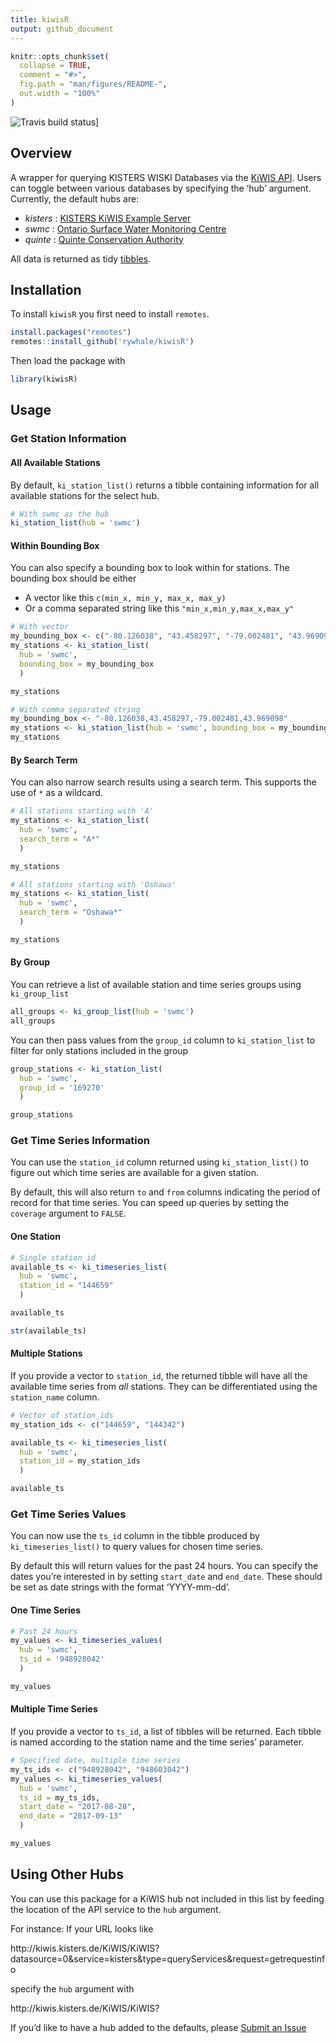```yaml
---
title: kiwisR
output: github_document
---
```


<!-- README.md is generated from README.Rmd. Please edit that file -->

```r
knitr::opts_chunk$set(
  collapse = TRUE,
  comment = "#>",
  fig.path = "man/figures/README-",
  out.width = "100%"
)

```

![Travis build status](https://travis-ci.org/rywhale/kiwisR.svg?branch=CRAN_DEV)]

## Overview
A wrapper for querying KISTERS WISKI Databases via the [KiWIS API](https://water.kisters.de/en/technology-trends/kisters-and-open-data/). Users can toggle between various databases by specifying the 'hub' argument. Currently, the default hubs are:

* _kisters_ : [KISTERS KiWIS Example Server](http://kiwis.kisters.de/KiWIS2/index.html)
* _swmc_ : [Ontario Surface Water Monitoring Centre](https://www.ontario.ca/page/surface-water-monitoring)
* _quinte_ : [Quinte Conservation Authority](http://quinteconservation.ca/site/)

All data is returned as tidy [tibbles](https://cran.r-project.org/web/packages/tibble/vignettes/tibble.html). 

## Installation
To install ```kiwisR``` you first need to install ```remotes```. 

```r
install.packages("remotes")
remotes::install_github('rywhale/kiwisR')
```

Then load the package with

```r
library(kiwisR)
```

## Usage

### Get Station Information

#### All Available Stations

By default, ```ki_station_list()``` returns a tibble containing information for all available stations for the select hub. 

```r
# With swmc as the hub
ki_station_list(hub = 'swmc')

```

#### Within Bounding Box

You can also specify a bounding box to look within for stations. The bounding box should be either

* A vector like this ```c(min_x, min_y, max_x, max_y)```
* Or a comma separated string like this ```"min_x,min_y,max_x,max_y"```

```r
# With vector
my_bounding_box <- c("-80.126038", "43.458297", "-79.002481", "43.969098")
my_stations <- ki_station_list(
  hub = 'swmc', 
  bounding_box = my_bounding_box
  )

my_stations

# With comma separated string
my_bounding_box <- "-80.126038,43.458297,-79.002481,43.969098"
my_stations <- ki_station_list(hub = 'swmc', bounding_box = my_bounding_box)
my_stations

```

#### By Search Term
You can also narrow search results using a search term. This supports the use of ```*``` as a wildcard.

```r
# All stations starting with 'A'
my_stations <- ki_station_list(
  hub = 'swmc', 
  search_term = "A*"
  )

my_stations

# All stations starting with 'Oshawa'
my_stations <- ki_station_list(
  hub = 'swmc', 
  search_term = "Oshawa*"
  )

my_stations
```

#### By Group
You can retrieve a list of available station and time series groups using ```ki_group_list```

```r
all_groups <- ki_group_list(hub = 'swmc')
all_groups
```

You can then pass values from the ```group_id``` column to ```ki_station_list``` to filter for only stations
included in the group

```r
group_stations <- ki_station_list(
  hub = 'swmc', 
  group_id = '169270'
  )

group_stations
```

### Get Time Series Information

You can use the ```station_id``` column returned using ```ki_station_list()``` to figure out
which time series are available for a given station. 

By default, this will also return ```to``` and ```from``` columns 
indicating the period of record for that time series. You can speed
up queries by setting the ```coverage``` argument to `FALSE`. 


#### One Station

```r
# Single station_id
available_ts <- ki_timeseries_list(
  hub = 'swmc', 
  station_id = "144659"
  )

available_ts

str(available_ts)

```

#### Multiple Stations
If you provide a vector to ```station_id```, the returned tibble will have all the
available time series from _all_ stations. They can be differentiated using the 
```station_name``` column.

```r
# Vector of station_ids
my_station_ids <- c("144659", "144342")

available_ts <- ki_timeseries_list(
  hub = 'swmc', 
  station_id = my_station_ids
  )

available_ts
```

### Get Time Series Values

You can now use the ```ts_id``` column in the tibble produced by ```ki_timeseries_list()``` to query values for
chosen time series. 

By default this will return values for the past 24 hours. You can specify the dates you're interested in
by setting ```start_date``` and ```end_date```. These should be set as date strings with the format 'YYYY-mm-dd'. 

#### One Time Series

```r
# Past 24 hours
my_values <- ki_timeseries_values(
  hub = 'swmc', 
  ts_id = '948928042'
  )

my_values
```

#### Multiple Time Series
If you provide a vector to ```ts_id```, a list of tibbles will be returned. Each tibble
is named according to the station name and the time series' parameter. 

```r
# Specified date, multiple time series
my_ts_ids <- c("948928042", "948603042")
my_values <- ki_timeseries_values(
  hub = 'swmc',
  ts_id = my_ts_ids,
  start_date = "2017-08-28",
  end_date = "2017-09-13"
  )

my_values
```

## Using Other Hubs
You can use this package for a KiWIS hub not included in this list by feeding the location of the API service to the ```hub``` argument.

For instance:
If your URL looks like 

http://kiwis.kisters.de/KiWIS/KiWIS?datasource=0&service=kisters&type=queryServices&request=getrequestinfo

specify the ```hub``` argument with

http://kiwis.kisters.de/KiWIS/KiWIS?

If you'd like to have a hub added to the defaults, please [Submit an Issue](https://github.com/rywhale/kiwisR/issues)
